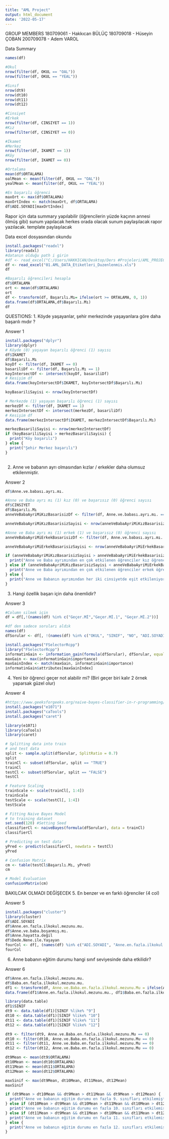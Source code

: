 ```yaml
---
title: "AML Project"
output: html_document
date: '2022-05-17'
---
```

GROUP MEMBERS
180709061 - Hakkıcan BÜLÜÇ
180709018 - Hüseyin ÇOBAN
200709078 - Adem VAROL

Data Summary

```r
names(df)

#Okul
nrow(filter(df, OKUL == "OAL"))
nrow(filter(df, OKUL == "YEAL"))

#Sınıf
nrow(dt9)
nrow(dt10)
nrow(dt11)
nrow(dt12)

#Cinsiyet
#Erkek
nrow(filter(df, CINSIYET == 1))
#Kız
nrow(filter(df, CINSIYET == 0))

#İkamet
#Merkez
nrow(filter(df, IKAMET == 1))
#Köy
nrow(filter(df, IKAMET == 0))

#Ortalama
mean(df$ORTALAMA)
oalMean <- mean(filter(df, OKUL == "OAL"))
yealMean <- mean(filter(df, OKUL == "YEAL"))

#En başarılı öğrenci
maxOrt <- max(df$ORTALAMA)
maxOrtIndex <- match(maxOrt, df$ORTALAMA)
df$ADI.SOYADI[maxOrtIndex]
```

Rapor için data summary yapılabilir (öğrencilerin yüzde kaçının annesi ölmüş gibi) sunum yapılacak herkes orada olacak sunum paylaşılacak rapor yazılacak. template paylaşılacak

Data excel dosyasından okundu

```r
install.packages("readxl")
library(readxl)
#datanın olduğu path i girin
#df <- read_excel("C:/Users/HAKKICAN/Desktop/Ders #Projeleri/AML_PROJECT/01.AML_DATA_Etiketleri_Duzenlenmis.xls")
df <- read_excel("01.AML_DATA_Etiketleri_Duzenlenmis.xls")
df

#Başarılı öğrencileri hesapla
df$ORTALAMA
ort <- mean(df$ORTALAMA)
ort
df <- transform(df, Başarılı.Mı= ifelse(ort >= ORTALAMA, 0, 1))
data.frame(df$ORTALAMA,df$Başarılı.Mı)
df
```

QUESTIONS: 1. Köyde yaşayanlar, şehir merkezinde yaşayanlara göre daha başarılı mıdır ?

Answer 1

```r
install.packages("dplyr")
library(dplyr)
# Köyde (0) yaşayan başarılı öğrenci (1) sayısı
df$IKAMET
df$Başarılı.Mı
koyDf <- filter(df, IKAMET == 0)
basariliDf <- filter(df, Başarılı.Mı == 1)
koyIntersectDf <- intersect(koyDf, basariliDf)
# Kesişim df
data.frame(koyIntersectDf$IKAMET, koyIntersectDf$Başarılı.Mı)

koyBasariliSayisi <- nrow(koyIntersectDf)

# Merkezde (1) yaşayan başarılı öğrenci (1) sayısı
merkezDf <- filter(df, IKAMET == 1)
merkezIntersectDf <- intersect(merkezDf, basariliDf)
# Kesişim df
data.frame(merkezIntersectDf$IKAMET, merkezIntersectDf$Başarılı.Mı)

merkezBasariliSayisi <- nrow(merkezIntersectDf)
if (koyBasariliSayisi > merkezBasariliSayisi) {
  print("Köy başarılı")
} else {
  print("Şehir Merkez başarılı")
}
  
```

2.  Anne ve babanın ayrı olmasından kızlar / erkekler daha olumsuz etkilenmiştir.

Answer 2

```r
df$Anne.ve.babası.ayrı.mı.

#Anne ve Baba ayrı mı (1) kız (0) ve başarısız (0) öğrenci sayısı
df$CINSIYET
df$Başarılı.Mı
anneVeBabaAyriMiKızBasarisizDf <- filter(df, Anne.ve.babası.ayrı.mı. == 1 & CINSIYET == 0 & Başarılı.Mı == 0)

anneVeBabaAyriMiKızBasarisizSayisi <- nrow(anneVeBabaAyriMiKızBasarisizDf)

#Anne ve Baba ayrı mı (1) erkek (1) ve başarısız (0) öğrenci sayısı
anneVeBabaAyriMiErkekBasarisizDf <- filter(df, Anne.ve.babası.ayrı.mı. == 1 & CINSIYET == 1 & Başarılı.Mı == 0)

anneVeBabaAyriMiErkekBasarisizSayisi <- nrow(anneVeBabaAyriMiErkekBasarisizDf)

if (anneVeBabaAyriMiKızBasarisizSayisi > anneVeBabaAyriMiErkekBasarisizSayisi) {
  print("Anne ve Baba ayrımından en çok etkilenen öğrenciler kız öğrencilerdir.")
} else if (anneVeBabaAyriMiKızBasarisizSayisi < anneVeBabaAyriMiErkekBasarisizSayisi) {
  print("Anne ve Baba ayrımından en çok etkilenen öğrenciler erkek öğrencilerdir.")
} else {
  print("Anne ve Babanın ayrımından her iki cinsiyetde eşit etkileniyor.")
}
```

3.  Hangi özellik başarı için daha önemlidir?

Answer 3

```r
#Column silmek için
df = df[,!(names(df) %in% c("Geçer.Mİ","Geçer.Mİ.1", "Geçer.Mİ.2"))]

#df den sadece soruları aldık
names(df)
dfSorular <- df[, !(names(df) %in% c("OKUL", "SINIF", "NO", "ADI.SOYADI", "CINSIYET", "IKAMET", "ORTALAMA"))]

install.packages("FSelectorRcpp")
library("FSelectorRcpp")
informatinGain <- information_gain(formula(dfSorular), dfSorular, equal = TRUE)
maxGain <- max(informatinGain$importance)
maxGainIndex <- match(maxGain, informatinGain$importance)
informatinGain$attributes[maxGainIndex]
```

4.  Yeni bir öğrenci geçer not alabilir mi? (Biri geçer biri kalır 2 örnek yaparsak güzel olur)

Answer 4

```r
#https://www.geeksforgeeks.org/naive-bayes-classifier-in-r-programming/
install.packages("e1071")
install.packages("caTools")
install.packages("caret")

library(e1071)
library(caTools)
library(caret)

# Splitting data into train
# and test data
split <- sample.split(dfSorular, SplitRatio = 0.7)
split
trainCl <- subset(dfSorular, split == "TRUE")
trainCl
testCl <- subset(dfSorular, split == "FALSE")
testCl

# Feature Scaling
trainScale <- scale(trainCl[, 1:4])
trainScale
testScale <- scale(testCl[, 1:4])
testScale

# Fitting Naive Bayes Model
# to training dataset
set.seed(120) #Setting Seed
classifierCl <- naiveBayes(formula(dfSorular), data = trainCl)
classifierCl

# Predicting on test data'
yPred <- predict(classifierCl, newdata = testCl)
yPred

# Confusion Matrix
cm <- table(testCl$Başarılı.Mı, yPred)
cm

# Model Evaluation
confusionMatrix(cm)
```

BAKILCAK OLMADI DEĞİŞECEK
5.  En benzer ve en farklı öğrenciler (4 col)

Answer 5

```r
install.packages("cluster")
library(cluster)
df$ADI.SOYADI
df$Anne.en.fazla.ilkokul.mezunu.mu.
df$Anne.ve.baba.boşanmış.mı.
df$Anne.hayatta.değil
df$Dede.Nene.ile.Yaşayan
fourCol <- df[, (names(df) %in% c("ADI.SOYADI", "Anne.en.fazla.ilkokul.mezunu.mu.", "Anne.ve.baba.boşanmış.mı.", "Anne.hayatta.değil", "Dede.Nene.ile.Yaşayan"))]
fourCol
```

6.  Anne babanın eğitim durumu hangi sınıf seviyesinde daha etkilidir?

Answer 6

```r
df$Anne.en.fazla.ilkokul.mezunu.mu.
df$Baba.en.fazla.ilkokul.mezunu.mu.
df1 <- transform(df, Anne.ve.Baba.en.fazla.ilkokul.mezunu.Mu = ifelse(Anne.en.fazla.ilkokul.mezunu.mu. & Baba.en.fazla.ilkokul.mezunu.mu., 1, 0))
data.frame(df1$Anne.en.fazla.ilkokul.mezunu.mu., df1$Baba.en.fazla.ilkokul.mezunu.mu., df1$Anne.ve.Baba.en.fazla.ilkokul.mezunu.Mu)

library(data.table)
df1$SINIF
dt9 <- data.table(df1)[SINIF %like% "9"]
dt10 <- data.table(df1)[SINIF %like% "10"]
dt11 <- data.table(df1)[SINIF %like% "11"]
dt12 <- data.table(df1)[SINIF %like% "12"]

dt9 <- filter(dt9, Anne.ve.Baba.en.fazla.ilkokul.mezunu.Mu == 0)
dt10 <- filter(dt10, Anne.ve.Baba.en.fazla.ilkokul.mezunu.Mu == 0)
dt11 <- filter(dt11, Anne.ve.Baba.en.fazla.ilkokul.mezunu.Mu == 0)
dt12 <- filter(dt12, Anne.ve.Baba.en.fazla.ilkokul.mezunu.Mu == 0)

dt9Mean <- mean(dt9$ORTALAMA)
dt10Mean <- mean(dt10$ORTALAMA)
dt11Mean <- mean(dt11$ORTALAMA)
dt12Mean <- mean(dt12$ORTALAMA)

maxSinif <- max(dt9Mean, dt10Mean, dt11Mean, dt12Mean)
maxSinif

if (dt9Mean > dt10Mean && dt9Mean > dt11Mean && dt9Mean > dt12Mean) {
  print("Anne ve babanın eğitim durumu en fazla 9. sınıfları etkilemiştir.")
} else if (dt10Mean > dt9Mean && dt10Mean > dt11Mean && dt10Mean > dt12Mean) {
  print("Anne ve babanın eğitim durumu en fazla 10. sınıfları etkilemiştir.")
} else if (dt11Mean > dt9Mean && dt11Mean > dt10Mean && dt11Mean > dt12Mean) {
  print("Anne ve babanın eğitim durumu en fazla 11. sınıfları etkilemiştir.")
} else {
  print("Anne ve babanın eğitim durumu en fazla 12. sınıfları etkilemiştir.")
}
```